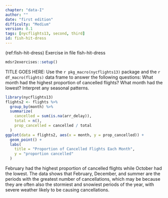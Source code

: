 ```yaml
---
chapter: "data-I"
author: ""
date: "first edition"
difficulty: "Medium"
version: 0.1
tags: [nycflights13, second, third]
id: fish-hit-dress 
---
```


(ref:fish-hit-dress) Exercise in file fish-hit-dress

```r
mdsr2exercises::setup()
```

TITLE GOES HERE: Use the `r pkg_macro(nycflights13)` package and the `r df_macro(flights)` data frame to answer the following questions: What month had the highest proportion of cancelled flights?  What month had the lowest?  Interpret any seasonal patterns.

<!--begin-answer-->
```r
library(nycflights13)
flights2 <- flights %>%
  group_by(month) %>%
  summarize(
    cancelled = sum(is.na(arr_delay)),
    total = n(),
    prop_cancelled = cancelled / total
  )
ggplot(data = flights2, aes(x = month, y = prop_cancelled)) +
  geom_point() +
  labs(
    title = "Proportion of Cancelled Flights Each Month",
    y = "proportion cancelled"
  )
```

February had the highest proportion of cancelled flights while October had the lowest. The data shows that February, December, and summer are the periods with the greatest number of cancellations, which may be because they are often also the stormiest and snowiest periods of the year, with severe weather likely to be causing cancellations.

<!--end-answer-->
